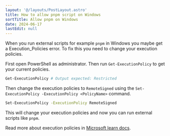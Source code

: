 ```yaml
---
layout: '@/layouts/PostLayout.astro'
title: How to allow pnpm script on Windows
sortTitle: Allow pnpm on Windows
date: 2024-06-17
lastEdit: null
---
```



When you run external scripts for example `pnpm` in Windows you maybe get a Execution_Policies error. To fix this you need to change your execution policies.

First open PowerShell as administrator. Then run `Get-ExecutionPolicy` to get your current policies.

```bash
Get-ExecutionPolicy # Output expected: Restricted
```

Then change the execution policies to `RemoteSigned` using the `Set-ExecutionPolicy -ExecutionPolicy <PolicyName>` command.

```bash
Set-ExecutionPolicy -ExecutionPolicy RemoteSigned
```

This will change your execution policies and now you can run external scripts like `pnpm`.

Read more about execution policies in [Microsoft learn docs](https://go.microsoft.com/fwlink/?LinkID=135170).
